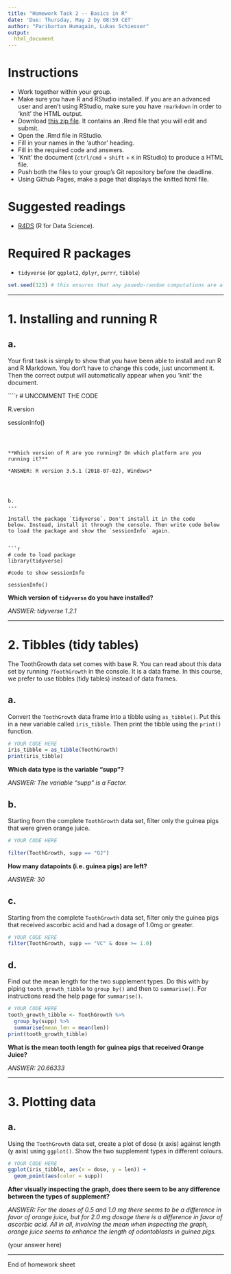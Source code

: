 ---
title: "Homework Task 2 -- Basics in R"
date: 'Due: Thursday, May 2 by 08:59 CET'
author: "Paribartan Humagain, Lukas Schiesser"
output:
  html_document
---

# Instructions
* Work together within your group.
* Make sure you have R and RStudio installed. If you are an advanced user and aren't using RStudio, make sure you have `rmarkdown` in order to 'knit' the HTML output.
* Download [this zip file](https://michael-franke.github.io/XPLab_2019/homework/XPLab_2019_HW2.zip). It contains an .Rmd file that you will edit and submit.
* Open the .Rmd file in RStudio.
* Fill in your names in the 'author' heading.
* Fill in the required code and answers.
* 'Knit' the document (`ctrl/cmd` + `shift` + `K` in RStudio) to produce a HTML file.
* Push both the files to your group's Git repository before the deadline.
* Using Github Pages, make a page that displays the knitted html file.

# Suggested readings
* [R4DS](http://r4ds.had.co.nz/) (R for Data Science).

# Required R packages
* `tidyverse` (or `ggplot2`, `dplyr`, `purrr`, `tibble`)

```{r}
set.seed(123) # this ensures that any psuedo-random computations are always the same
```

___

# 1. Installing and running R

a.
---

Your first task is simply to show that you have been able to install
and run R and R Markdown.  You don't have to change this code, just
uncomment it. Then the correct output will automatically appear when
you 'knit' the document.


````{r tidy = FALSE, message = FALSE, warning = FALSE, error = FALSE}

# UNCOMMENT THE CODE

R.version

sessionInfo()

```



**Which version of R are you running? On which platform are you running it?**

*ANSWER: R version 3.5.1 (2018-07-02), Windows*




b.
---

Install the package `tidyverse`. Don't install it in the code
below. Instead, install it through the console. Then write code below
to load the package and show the `sessionInfo` again.


```{r tidy = FALSE, message = TRUE, warning = TRUE, error = FALSE}

# code to load package
library(tidyverse)

#code to show sessionInfo

sessionInfo()

```

**Which version of `tidyverse` do you have installed?**

*ANSWER: tidyverse 1.2.1*




___

# 2. Tibbles (tidy tables)


The ToothGrowth data set comes with base R. You can read about this data set
by running `?ToothGrowth` in the console. It is a data frame. In this
course, we prefer to use tibbles (tidy tables) instead of data frames.

a.
---

Convert the `ToothGrowth` data frame into a tibble using `as_tibble()`. Put
this in a new variable called `iris_tibble`. Then print the tibble
using the `print()` function.

```{r tidy = FALSE, message = FALSE, warning = FALSE, error = FALSE}
# YOUR CODE HERE
iris_tibble = as_tibble(ToothGrowth)
print(iris_tibble)
```




**Which data type is the variable "supp"?**

*ANSWER: The variable "supp" is a Factor.*




b.
---

Starting from the complete `ToothGrowth` data set, filter only the guinea pigs
that were given orange juice.

```{r tidy = FALSE, message = FALSE, warning = FALSE, error = FALSE}

# YOUR CODE HERE

filter(ToothGrowth, supp == "OJ")
```

**How many datapoints (i.e. guinea pigs) are left?**

*ANSWER: 30*



c.
---

Starting from the complete `ToothGrowth` data set, filter only the guinea pigs
that received ascorbic acid and had a dosage of 1.0mg or greater.

```{r tidy = FALSE, message = FALSE, warning = FALSE, error = FALSE}

# YOUR CODE HERE
filter(ToothGrowth, supp == "VC" & dose >= 1.0)


```



d.
---

Find out the mean length for the two supplement types. Do this with by
piping `tooth_growth_tibble` to `group_by()` and then to `summarise()`.  For
instructions read the help page for `summarise()`.

```{r tidy = FALSE, message = FALSE, warning = FALSE, error = FALSE}

# YOUR CODE HERE
tooth_growth_tibble <- ToothGrowth %>% 
  group_by(supp) %>% 
  summarise(mean_len = mean(len))
print(tooth_growth_tibble)
```


**What is the mean tooth length for guinea pigs that received Orange Juice?**

*ANSWER: 20.66333*

	


___

# 3. Plotting data


a.
---

Using the `ToothGrowth` data set, create a plot of dose (x
axis) against length (y axis) using `ggplot()`. Show the two
supplement types in different colours.

```{r tidy = FALSE, message = FALSE, warning = FALSE, error = FALSE}

# YOUR CODE HERE
ggplot(iris_tibble, aes(x = dose, y = len)) +
  geom_point(aes(color = supp))
```


**After visually inspecting the graph, does there seem to be any difference between the types of supplement?**

*ANSWER: For the doses of 0.5 and 1.0 mg there seems to be a difference in favor of orange juice, but for 2.0 mg dosage there is a difference in favor of ascorbic acid. All in all, involving the mean when inspecting the graph, orange juice seems to enhance the length of odontoblasts in guinea pigs.*

(your answer here)

___

End of homework sheet
